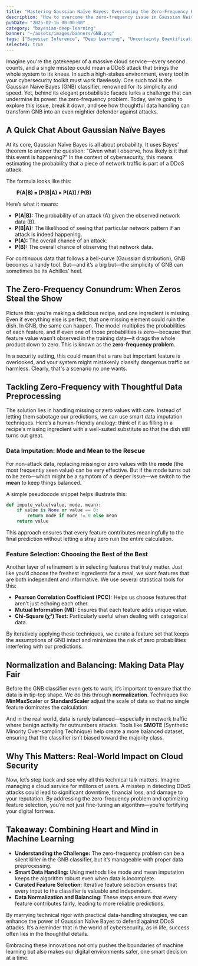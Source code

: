 ```yaml
---
title: "Mastering Gaussian Naïve Bayes: Overcoming the Zero-Frequency Hurdle for Enhanced DDoS Detection"
description: "How to overcome the zero-frequency issue in Gaussian Naïve Bayes for enhanced DDoS detection by leveraging smart data imputation, meticulous feature selection, and effective normalization techniques to bolster cloud security."
pubDate: "2025-02-16 00:00:00"
category: "bayesian-deep-learning"
banner: "~/assets/images/banners/GNB.png"
tags: ["Bayesian Inference", "Deep Learning", "Uncertainty Quantification", "Neural Networks", "Subnetwork Inference"]
selected: true
---
```



Imagine you're the gatekeeper of a massive cloud service—every second counts, and a single misstep could mean a DDoS attack that brings the whole system to its knees. In such a high-stakes environment, every tool in your cybersecurity toolkit must work flawlessly. One such tool is the Gaussian Naïve Bayes (GNB) classifier, renowned for its simplicity and speed. Yet, behind its elegant probabilistic facade lurks a challenge that can undermine its power: the zero-frequency problem. Today, we’re going to explore this issue, break it down, and see how thoughtful data handling can transform GNB into an even mightier defender against attacks.

## A Quick Chat About Gaussian Naïve Bayes

At its core, Gaussian Naïve Bayes is all about probability. It uses Bayes’ theorem to answer the question: "Given what I observe, how likely is it that this event is happening?" In the context of cybersecurity, this means estimating the probability that a piece of network traffic is part of a DDoS attack.

The formula looks like this:

  **P(A|B) = [P(B|A) × P(A)] / P(B)**

Here’s what it means:
- **P(A|B):** The probability of an attack (A) given the observed network data (B).
- **P(B|A):** The likelihood of seeing that particular network pattern if an attack is indeed happening.
- **P(A):** The overall chance of an attack.
- **P(B):** The overall chance of observing that network data.

For continuous data that follows a bell-curve (Gaussian distribution), GNB becomes a handy tool. But—and it’s a big but—the simplicity of GNB can sometimes be its Achilles’ heel.

## The Zero-Frequency Conundrum: When Zeros Steal the Show

Picture this: you're making a delicious recipe, and one ingredient is missing. Even if everything else is perfect, that one missing element could ruin the dish. In GNB, the same can happen. The model multiplies the probabilities of each feature, and if even one of those probabilities is zero—because that feature value wasn’t observed in the training data—it drags the whole product down to zero. This is known as the **zero-frequency problem**.

In a security setting, this could mean that a rare but important feature is overlooked, and your system might mistakenly classify dangerous traffic as harmless. Clearly, that's a scenario no one wants.

## Tackling Zero-Frequency with Thoughtful Data Preprocessing

The solution lies in handling missing or zero values with care. Instead of letting them sabotage our predictions, we can use smart data imputation techniques. Here’s a human-friendly analogy: think of it as filling in a recipe's missing ingredient with a well-suited substitute so that the dish still turns out great.

### Data Imputation: Mode and Mean to the Rescue

For non-attack data, replacing missing or zero values with the **mode** (the most frequently seen value) can be very effective. But if the mode turns out to be zero—which might be a symptom of a deeper issue—we switch to the **mean** to keep things balanced.

A simple pseudocode snippet helps illustrate this:

```python
def impute_value(value, mode, mean):
    if value is None or value == 0:
        return mode if mode != 0 else mean
    return value
```

This approach ensures that every feature contributes meaningfully to the final prediction without letting a stray zero ruin the entire calculation.

### Feature Selection: Choosing the Best of the Best

Another layer of refinement is in selecting features that truly matter. Just like you’d choose the freshest ingredients for a meal, we want features that are both independent and informative. We use several statistical tools for this:

- **Pearson Correlation Coefficient (PCC):** Helps us choose features that aren’t just echoing each other.
- **Mutual Information (MI):** Ensures that each feature adds unique value.
- **Chi-Square (χ²) Test:** Particularly useful when dealing with categorical data.

By iteratively applying these techniques, we curate a feature set that keeps the assumptions of GNB intact and minimizes the risk of zero probabilities interfering with our predictions.

## Normalization and Balancing: Making Data Play Fair

Before the GNB classifier even gets to work, it’s important to ensure that the data is in tip-top shape. We do this through **normalization**. Techniques like **MinMaxScaler** or **StandardScaler** adjust the scale of data so that no single feature dominates the calculation.

And in the real world, data is rarely balanced—especially in network traffic where benign activity far outnumbers attacks. Tools like **SMOTE** (Synthetic Minority Over-sampling Technique) help create a more balanced dataset, ensuring that the classifier isn’t biased toward the majority class.

## Why This Matters: Real-World Impact on Cloud Security

Now, let’s step back and see why all this technical talk matters. Imagine managing a cloud service for millions of users. A misstep in detecting DDoS attacks could lead to significant downtime, financial loss, and damage to your reputation. By addressing the zero-frequency problem and optimizing feature selection, you’re not just fine-tuning an algorithm—you’re fortifying your digital fortress.

## Takeaway: Combining Heart and Mind in Machine Learning

- **Understanding the Challenge:** The zero-frequency problem can be a silent killer in the GNB classifier, but it’s manageable with proper data preprocessing.
- **Smart Data Handling:** Using methods like mode and mean imputation keeps the algorithm robust even when data is incomplete.
- **Curated Feature Selection:** Iterative feature selection ensures that every input to the classifier is valuable and independent.
- **Data Normalization and Balancing:** These steps ensure that every feature contributes fairly, leading to more reliable predictions.

By marrying technical rigor with practical data-handling strategies, we can enhance the power of Gaussian Naïve Bayes to defend against DDoS attacks. It’s a reminder that in the world of cybersecurity, as in life, success often lies in the thoughtful details.

Embracing these innovations not only pushes the boundaries of machine learning but also makes our digital environments safer, one smart decision at a time.